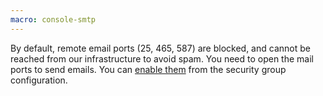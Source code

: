 ```yaml
---
macro: console-smtp
---
```


By default, remote email ports (25, 465, 587) are blocked, and cannot be reached from our infrastructure to avoid spam. You need to open the mail ports to send emails. You can [enable them](/console/my-account/how-to/send-emails-from-your-instance) from the security group configuration.